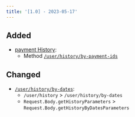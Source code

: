 ```yaml
---
title: '[1.0] - 2023-05-17'
---
```



## Added

*   [payment History](/betHistory):
    *   Method
        [`/user/history/by-payment-ids`](/betHistory#operation/GetBetInfoHistoryByBetIds)


## Changed

*   [`/user/history/by-dates`](/betHistory#operation/GetBetInfoHistoryByDates):
    *   `/user/history` > `/user/history/by-dates`
    *   `Request.Body.getHistoryParameters` > `Request.Body.getHistoryByDatesParameters`
